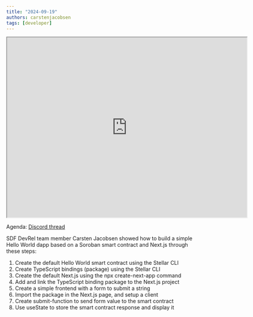 ```yaml
---
title: "2024-09-19"
authors: carstenjacobsen
tags: [developer]
---
```


<iframe
  src="https://drive.google.com/file/d/1yIzMrtyuJkX6W8MlIbwrGNivYqHuhoxH/preview"
  width="640"
  height="480"
  allow="autoplay"
></iframe>

Agenda: [Discord thread](https://discord.com/channels/897514728459468821/900374272751591424/1285627254130610297)

SDF DevRel team member Carsten Jacobsen showed how to build a simple Hello World dapp based on a Soroban smart contract and Next.js through these steps:

1. Create the default Hello World smart contract using the Stellar CLI
2. Create TypeScript bindings (package) using the Stellar CLI
3. Create the default Next.js using the npx create-next-app command
4. Add and link the TypeScript binding package to the Next.js project
5. Create a simple frontend with a form to submit a string
6. Import the package in the Next.js page, and setup a client
7. Create submit-function to send form value to the smart contract
8. Use useState to store the smart contract response and display it
